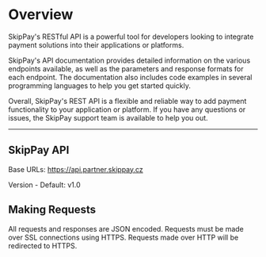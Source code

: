 # Overview

SkipPay's RESTful API is a powerful tool for developers looking to integrate payment solutions into their applications or platforms.

SkipPay's API documentation provides detailed information on the various endpoints available, as well as the parameters and response formats for each endpoint. The documentation also includes code examples in several programming languages to help you get started quickly.

Overall, SkipPay's REST API is a flexible and reliable way to add payment functionality to your application or platform. If you have any questions or issues, the SkipPay support team is available to help you out.

---

## SkipPay API

Base URLs: https://api.partner.skippay.cz

Version - Default: v1.0

## Making Requests

All requests and responses are JSON encoded. Requests must be made over SSL connections using HTTPS. Requests made over HTTP will be redirected to HTTPS.
